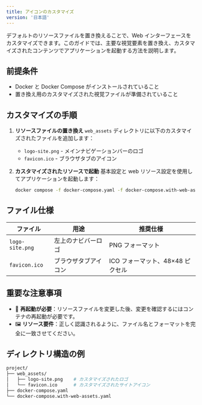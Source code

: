 ```yaml
---
title: アイコンのカスタマイズ
version: '日本語'
---
```


デフォルトのリソースファイルを置き換えることで、Web インターフェースをカスタマイズできます。このガイドでは、主要な視覚要素を置き換え、カスタマイズされたコンテンツでアプリケーションを起動する方法を説明します。

## 前提条件

- Docker と Docker Compose がインストールされていること
- 置き換え用のカスタマイズされた視覚ファイルが準備されていること

## カスタマイズの手順

1. **リソースファイルの置き換え**
   `web_assets` ディレクトリに以下のカスタマイズされたファイルを追加します：
   - `logo-site.png` - メインナビゲーションバーのロゴ
   - `favicon.ico` - ブラウザタブのアイコン

2. **カスタマイズされたリソースで起動**
   基本設定と web リソース設定を使用してアプリケーションを起動します：

   ```bash
   docker compose -f docker-compose.yaml -f docker-compose.with-web-assets.yaml up -d
   ```

## ファイル仕様

| ファイル        | 用途                    | 推奨仕様                   |
| --------------- | ----------------------- | -------------------------- |
| `logo-site.png` | 左上のナビバーロゴ      | PNG フォーマット           |
| `favicon.ico`   | ブラウザタブアイコン    | ICO フォーマット、48×48 ピクセル |

## 重要な注意事項

- 🔄 **再起動が必要**：リソースファイルを変更した後、変更を確認するにはコンテナの再起動が必要です。
- 🖼️ **リソース要件**：正しく認識されるように、ファイル名とフォーマットを完全に一致させてください。

## ディレクトリ構造の例

```bash
project/
├── web_assets/
│   ├── logo-site.png    # カスタマイズされたロゴ
│   └── favicon.ico      # カスタマイズされたサイトアイコン
├── docker-compose.yaml
└── docker-compose.with-web-assets.yaml
```
